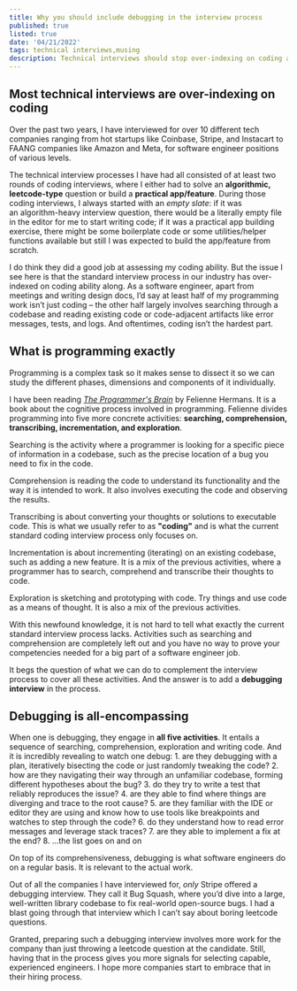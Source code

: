 ```yaml
---
title: Why you should include debugging in the interview process
published: true
listed: true
date: '04/21/2022'
tags: technical interviews,musing
description: Technical interviews should stop over-indexing on coding ability along
---
```


## Most technical interviews are over-indexing on coding
Over the past two years, I have interviewed for over 10 different tech companies ranging from hot startups like Coinbase, Stripe, and Instacart to FAANG companies like Amazon and Meta, for software engineer positions of various levels.

The technical interview processes I have had all consisted of at least two rounds of coding interviews, where I either had to solve an **algorithmic, leetcode-type** question or build a **practical app/feature**. During those coding interviews, I always started with an *empty slate*: if it was an algorithm-heavy interview question, there would be a literally empty file in the editor for me to start writing code; if it was a practical app building exercise, there might be some boilerplate code or some utilities/helper functions available but still I was expected to build the app/feature from scratch.

I do think they did a good job at assessing my coding ability. But the issue I see here is that the standard interview process in our industry has over-indexed on coding ability along. As a software engineer, apart from meetings and writing design docs, I’d say at least half of my programming work isn’t just coding – the other half largely involves searching through a codebase and reading existing code or code-adjacent artifacts like error messages, tests, and logs. And oftentimes, coding isn’t the hardest part.

## What is programming exactly

Programming is a complex task so it makes sense to dissect it so we can study the different phases, dimensions and components of it individually.

I have been reading [*The Programmer's Brain*](https://www.manning.com/books/the-programmers-brain) by Felienne Hermans. It is a book about the cognitive process involved in programming. Felienne divides programming into five more concrete activities: **searching, comprehension, transcribing, incrementation, and exploration**.

Searching is the activity where a programmer is looking for a specific piece of information in a codebase, such as the precise location of a bug you need to fix in the code.

Comprehension is reading the code to understand its functionality and the way it is intended to work. It also involves executing the code and observing the results.

Transcribing is about converting your thoughts or solutions to executable code. This is what we usually refer to as **"coding"** and is what the current standard coding interview process only focuses on.

Incrementation is about incrementing (iterating) on an existing codebase, such as adding a new feature. It is a mix of the previous activities, where a programmer has to search, comprehend and transcribe their thoughts to code.

Exploration is sketching and prototyping with code. Try things and use code as a means of thought. It is also a mix of the previous activities. 

With this newfound knowledge, it is not hard to tell what exactly the current standard interview process lacks. Activities such as searching and comprehension are completely left out and you have no way to prove your competencies needed for a big part of a software engineer job.

It begs the question of what we can do to complement the interview process to cover all these activities. And the answer is to add a **debugging interview** in the process.

## Debugging is all-encompassing 

When one is debugging, they engage in **all five activities**. It entails a sequence of searching, comprehension, exploration and writing code. And it is incredibly revealing to watch one debug: 
    1. are they debugging with a plan, iteratively bisecting the code or just randomly tweaking the code?
    2. how are they navigating their way through an unfamiliar codebase, forming different hypotheses about the bug?
    3. do they try to write a test that reliably reproduces the issue?
    4. are they able to find where things are diverging and trace to the root cause?
    5. are they familiar with the IDE or editor they are using and know how to use tools like breakpoints and watches to step through the code?
    6. do they understand how to read error messages and leverage stack traces?
    7. are they able to implement a fix at the end? 
    8. ...the list goes on and on

On top of its comprehensiveness, debugging is what software engineers do on a regular basis. It is relevant to the actual work.

Out of all the companies I have interviewed for, *only* Stripe offered a debugging interview. They call it Bug Squash, where you’d dive into a large, well-written library codebase to fix real-world open-source bugs. I had a blast going through that interview which I can’t say about boring leetcode questions.

Granted, preparing such a debugging interview involves more work for the company than just throwing a leetcode question at the candidate. Still, having that in the process gives you more signals for selecting capable, experienced engineers. I hope more companies start to embrace that in their hiring process.